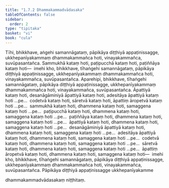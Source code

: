 ```yaml
---
title: "1.7.2 Dhammakammadvādasaka"
tableOfContents: false
sidebar:
  order: 2
type: "tipitaka"
basket: "vi"
book: "cula"
---
```



<DynamicBreadcrumb />

<Division number="68" book="cula" bookNo="4" page="72">

<Paragraph number="311" book="cula">
Tīhi, bhikkhave, aṅgehi samannāgataṃ, pāpikāya diṭṭhiyā appaṭinissagge, ukkhepanīyakammaṃ dhammakammañca hoti, vinayakammañca, suvūpasantañca. Sammukhā kataṃ hoti, paṭipucchā kataṃ hoti, paṭiññāya kataṃ hoti—  imehi kho, bhikkhave, tīhaṅgehi samannāgataṃ, pāpikāya diṭṭhiyā appaṭinissagge, ukkhepanīyakammaṃ dhammakammañca hoti, vinayakammañca, suvūpasantañca.
</Paragraph>

<Paragraph number="312" book="cula">
Aparehipi, bhikkhave, tīhaṅgehi samannāgataṃ, pāpikāya diṭṭhiyā appaṭinissagge, ukkhepanīyakammaṃ dhammakammañca hoti, vinayakammañca, suvūpasantañca. Āpattiyā kataṃ hoti, desanāgāminiyā āpattiyā kataṃ hoti, adesitāya āpattiyā kataṃ hoti …pe…  codetvā kataṃ hoti, sāretvā kataṃ hoti, āpattiṃ āropetvā kataṃ hoti …pe…  sammukhā kataṃ hoti, dhammena kataṃ hoti, samaggena kataṃ hoti …pe…  paṭipucchā kataṃ hoti, dhammena kataṃ hoti, samaggena kataṃ hoti …pe…  paṭiññāya kataṃ hoti, dhammena kataṃ hoti, samaggena kataṃ hoti …pe…  āpattiyā kataṃ hoti, dhammena kataṃ hoti, samaggena kataṃ hoti …pe…  desanāgāminiyā āpattiyā kataṃ hoti, dhammena kataṃ hoti, samaggena kataṃ hoti …pe…  adesitāya āpattiyā kataṃ hoti, dhammena kataṃ hoti, samaggena kataṃ hoti …pe…  codetvā kataṃ hoti, dhammena kataṃ hoti, samaggena kataṃ hoti …pe…  sāretvā kataṃ hoti, dhammena kataṃ hoti, samaggena kataṃ hoti …pe…  āpattiṃ āropetvā kataṃ hoti, dhammena kataṃ hoti, samaggena kataṃ hoti—  imehi kho, bhikkhave, tīhaṅgehi samannāgataṃ, pāpikāya diṭṭhiyā appaṭinissagge, ukkhepanīyakammaṃ dhammakammañca hoti, vinayakammañca, suvūpasantañca.

</Paragraph>
</Division>

<Paragraph number="313" book="cula">
Pāpikāya diṭṭhiyā appaṭinissagge ukkhepanīyakamme

  
dhammakammadvādasakaṃ niṭṭhitaṃ.
</Paragraph>